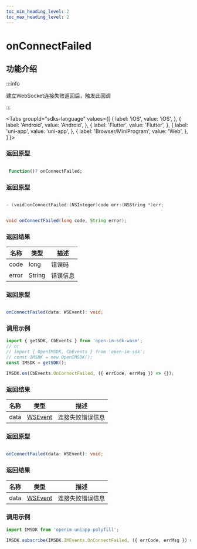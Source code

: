 ```yaml
---
toc_min_heading_level: 2
toc_max_heading_level: 2
---
```


# onConnectFailed

## 功能介绍

:::info

建立WebSocket连接失败返回后，触发此回调

:::

<Tabs
groupId="sdks-language"
values={[
{ label: 'iOS', value: 'iOS', },
{ label: 'Android', value: 'Android', },
{ label: 'Flutter', value: 'Flutter', },
{ label: 'uni-app', value: 'uni-app', },
{ label: 'Browser/MiniProgram', value: 'Web', },
]
}>

<TabItem value="Flutter">

### 返回原型

```dart showLineNumbers

 Function()? onConnectFailed;

```

</TabItem>

<TabItem value="iOS">

### 返回原型

```swift showLineNumbers

- (void)onConnectFailed:(NSInteger)code err:(NSString *)err;

```

</TabItem>

<TabItem value="Android">

```java showLineNumbers

void onConnectFailed(long code, String error);

```
### 返回结果

| 名称 | 类型                                    | 描述             |
| ---- | --------------------------------------- | ---------------- |
| code | long  | 错误码 |
| error | String  | 错误信息 |


</TabItem>

<TabItem value="Web">

### 返回原型

```ts showLineNumbers

onConnectFailed(data: WSEvent): void;

```

### 调用示例

```js showLineNumbers
import { getSDK, CbEvents } from 'open-im-sdk-wasm';
// or
// import { OpenIMSDK, CbEvents } from 'open-im-sdk';
// const IMSDK = new OpenIMSDK();
const IMSDK = getSDK();

IMSDK.on(CbEvents.OnConnectFailed, ({ errCode, errMsg }) => {});
```

### 返回结果

| 名称 | 类型                                    | 描述             |
| ---- | --------------------------------------- | ---------------- |
| data | [WSEvent](docs/sdks/class/response.mdx) | 连接失败错误信息 |

</TabItem>

<TabItem value="uni-app">

### 返回原型

```ts showLineNumbers

onConnectFailed(data: WSEvent): void;

```

### 返回结果

| 名称 | 类型                                    | 描述             |
| ---- | --------------------------------------- | ---------------- |
| data | [WSEvent](docs/sdks/class/response.mdx) | 连接失败错误信息 |

### 调用示例

```js showLineNumbers
import IMSDK from 'openim-uniapp-polyfill';

IMSDK.subscribe(IMSDK.IMEvents.OnConnectFailed, ({ errCode, errMsg }) => {});
```

</TabItem>

</Tabs>
